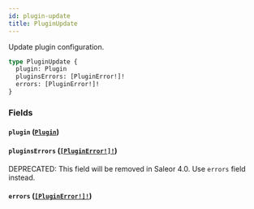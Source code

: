 ```yaml
---
id: plugin-update
title: PluginUpdate
---
```


Update plugin configuration.

```graphql
type PluginUpdate {
  plugin: Plugin
  pluginsErrors: [PluginError!]!
  errors: [PluginError!]!
}
```

### Fields

#### `plugin` ([`Plugin`](../../../developer/api-reference/objects/plugin))

#### `pluginsErrors` ([`[PluginError!]!`](../../../developer/api-reference/objects/plugin-error))

<span class="badge badge--warning">DEPRECATED: This field will be removed in Saleor 4.0. Use `errors` field instead.</span>

#### `errors` ([`[PluginError!]!`](../../../developer/api-reference/objects/plugin-error))
